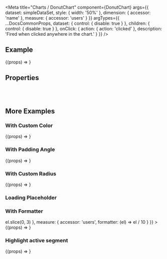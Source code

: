
<Meta
  title="Charts /  DonutChart"
  component={DonutChart}
  args={{
    dataset: simpleDataSet,
    style: { width: '50%' },
    dimension: {
      accessor: 'name'
    },
    measure: {
      accessor: 'users'
    }
  }}
  argTypes={{
    ...DocsCommonProps,
    dataset: {
      control: { disable: true }
    },
    children: {
      control: { disable: true }
    },
    onClick: { action: { action: 'clicked' }, description: 'Fired when clicked anywhere in the chart.' }
  }}
/>

<DocsHeader />

## Example

<Canvas>
  <Story name="Default">{(props) => <DonutChart {...props} />}</Story>
</Canvas>

## Properties

<ArgsTable story="Default" />

<br />
<br />

## More Examples

### With Custom Color

<Canvas>
  <Story
    name="With Custom Color"
    args={{
      measure: {
        accessor: 'users',
        colors: ['#f00', 'green', 'var(--sapNegativeColor)', 'black', 'yellow', 'pink']
      }
    }}
  >
    {(props) => <DonutChart {...props} />}
  </Story>
</Canvas>

### With Padding Angle

<Canvas>
  <Story name="With Padding Angle">{(props) => <DonutChart {...props} chartConfig={{ paddingAngle: 5 }} />}</Story>
</Canvas>

### With Custom Radius

<Canvas>
  <Story
    name="With Custom Radius"
    args={{
      chartConfig: {
        innerRadius: '20%',
        outerRadius: '90%'
      }
    }}
  >
    {(props) => <DonutChart {...props} />}
  </Story>
</Canvas>

### Loading Placeholder

<Canvas>
  <Story name="Loading Placeholder">
    <DonutChart />
  </Story>
</Canvas>

### With Formatter

<Canvas>
  <Story
    name="With Formatter"
    args={{
      dimension: {
        accessor: 'name',
        formatter: (el) => el.slice(0, 3)
      },
      measure: {
        accessor: 'users',
        formatter: (el) => el / 10
      }
    }}
  >
    {(props) => <DonutChart {...props} />}
  </Story>
</Canvas>

### Highlight active segment

<Canvas>
  <Story
    name="Highlight Active Segment"
    args={{
      chartConfig: {
        activeSegment: 9,
        showActiveSegmentDataLabel: true
      }
    }}
  >
    {(props) => <DonutChart {...props} />}
  </Story>
</Canvas>
